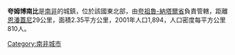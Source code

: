 '''夸姆博南比'''是[[南非|南非]]的城鎮，位於該國東北部，由[[夸祖魯-納塔爾省|夸祖魯-納塔爾省]]負責管轄，距離[[恩潘蓋尼|恩潘蓋尼]]29公里，面積2.35平方公里，2001年人口1,894，人口密度每平方公里810人。

{{SouthAfrica-geo-stub}}
[[Category:南非城市|Category:南非城市]]